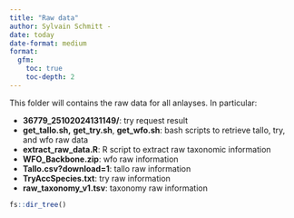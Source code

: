 ```yaml
---
title: "Raw data"
author: Sylvain Schmitt -
date: today
date-format: medium
format: 
  gfm:
    toc: true
    toc-depth: 2
---
```


This folder will contains the raw data for all anlayses. In particular:

-   **36779_25102024131149/**: try request result
-   **get_tallo.sh,** **get_try.sh**, **get_wfo.sh**: bash scripts to retrieve tallo, try, and wfo raw data
-   **extract_raw_data.R**: R script to extract raw taxonomic information
-   **WFO_Backbone.zip**: wfo raw information
-   **Tallo.csv?download=1**: tallo raw information
-   **TryAccSpecies.txt**: try raw information
-   **raw_taxonomy_v1.tsv**: taxonomy raw information

```r
fs::dir_tree()
```
